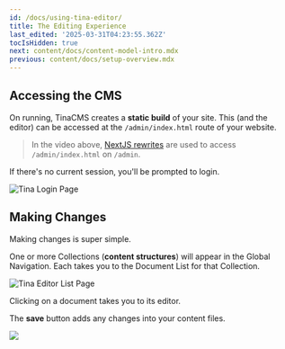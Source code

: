 ```yaml
---
id: /docs/using-tina-editor/
title: The Editing Experience
last_edited: '2025-03-31T04:23:55.362Z'
tocIsHidden: true
next: content/docs/content-model-intro.mdx
previous: content/docs/setup-overview.mdx
---
```


<Youtube embedSrc="https://www.youtube.com/embed/CsCQS7HIBv0?si=rrQbD_l21B7u2zyo" caption="" minutes="" />

## Accessing the CMS

On running, TinaCMS creates a **static build** of your site. This (and the editor) can be accessed at the `/admin/index.html` route of your website.

> In the video above, [NextJS rewrites](https://nextjs.org/docs/app/api-reference/config/next-config-js/rewrites) are used to access `/admin/index.html` on `/admin`.

If there's no current session, you'll be prompted to login.

![Tina Login Page](/img/tina-login.png)

## Making Changes

Making changes is super simple.

One or more Collections (**content structures**) will appear in the Global Navigation. Each takes you to the Document List for that Collection.

![Tina Editor List Page](/img/tina-list-page.png)

Clicking on a document takes you to its editor.

The **save** button adds any changes into your content files.

![](/2.png)
